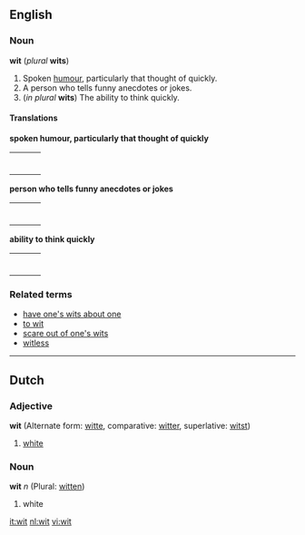 ==English==
===Noun===
'''wit''' (''plural'' '''wits''')

#Spoken [[humour]], particularly that thought of quickly.
#A person who tells funny anecdotes or jokes.
#(''in plural'' '''wits''') The ability to think quickly.

====Translations====

'''spoken humour, particularly that thought of quickly'''
{| border=0  width=100%
|-
|bgcolor="#FFFFE0" valign=top width=48%|
{|
|}
| width=1% |
|bgcolor="#FFFFE0" valign=top width=48%|
{|
|}
|}

'''person who tells funny anecdotes or jokes'''
{| border=0  width=100%
|-
|bgcolor="#FFFFE0" valign=top width=48%|
{|
|}
| width=1% |
|bgcolor="#FFFFE0" valign=top width=48%|
{|
|}
|}

'''ability to think quickly'''
{| border=0  width=100%
|-
|bgcolor="#FFFFE0" valign=top width=48%|
{|
|}
| width=1% |
|bgcolor="#FFFFE0" valign=top width=48%|
{|
|}
|}

===Related terms===
*[[have one's wits about one]]
*[[to wit]]
*[[scare out of one's wits]]
*[[witless]]

----
==Dutch==
===Adjective===
'''wit''' (Alternate form: [[witte]], comparative: [[witter]], superlative: [[witst]])

#[[white]]

===Noun===
'''wit''' ''n'' (Plural: [[witten]])

#white

[[it:wit]]
[[nl:wit]]
[[vi:wit]]